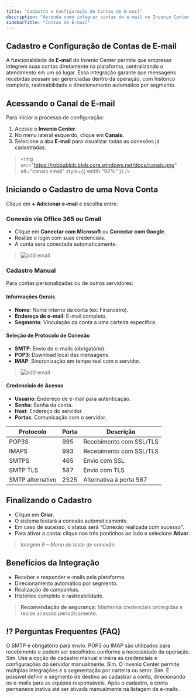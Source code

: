 ```yaml
---
title: "Cadastro e Configuração de Contas de E-mail"
description: "Aprenda como integrar contas de e-mail no Invenio Center e centralizar o atendimento digital."
sidebarTitle: "Contas de E-mail"
---
```


## Cadastro e Configuração de Contas de E-mail

A funcionalidade de **E-mail** do Invenio Center permite que empresas integrem suas contas diretamente na plataforma, centralizando o atendimento em um só lugar. Essa integração garante que mensagens recebidas possam ser gerenciadas dentro da operação, com histórico completo, rastreabilidade e direcionamento automático por segmento.

## Acessando o Canal de E-mail

Para iniciar o processo de configuração:

1. Acesse o **Invenio Center**.
2. No menu lateral esquerdo, clique em **Canais**.
3. Selecione a aba **E-mail** para visualizar todas as conexões já cadastradas.

> <img
>   src="https://robbublob.blob.core.windows.net/docs/canais.png"
>   alt="canais email"
>   style={{ width:"92%" }}
> />

## Iniciando o Cadastro de uma Nova Conta

Clique em **\+ Adicionar e-mail** e escolha entre:

### Conexão via Office 365 ou Gmail

- Clique em **Conectar com Microsoft** ou **Conectar com Google**.
- Realize o login com suas credenciais.
- A conta será conectada automaticamente.

> ![add email](https://robbublob.blob.core.windows.net/docs/changelog/addemail.png) 

### Cadastro Manual

Para contas personalizadas ou de outros servidores:

#### Informações Gerais

- **Nome**: Nome interno da conta (ex: Financeiro).
- **Endereço de e-mail**: E-mail completo.
- **Segmento**: Vinculação da conta a uma carteira específica.

#### Seleção de Protocolo de Conexão

- **SMTP**: Envio de e-mails (obrigatório).
- **POP3**: Download local das mensagens.
- **IMAP**: Sincronização em tempo real com o servidor.

> ![add email](https://robbublob.blob.core.windows.net/docs/changelog/addemail1.png) 

#### Credenciais de Acesso

- **Usuário**: Endereço de e-mail para autenticação.
- **Senha**: Senha da conta.
- **Host**: Endereço do servidor.
- **Portas**: Comunicação com o servidor.

| Protocolo        | Porta | Descrição               |
| ---------------- | ----- | ----------------------- |
| POP3S            | 995   | Recebimento com SSL/TLS |
| IMAPS            | 993   | Recebimento com SSL/TLS |
| SMTPS            | 465   | Envio com SSL           |
| SMTP TLS         | 587   | Envio com TLS           |
| SMTP alternativo | 2525  | Alternativa à porta 587 |


## Finalizando o Cadastro

- Clique em **Criar**.
- O sistema testará a conexão automaticamente.
- Em caso de sucesso, o status será "Conexão realizada com sucesso".
- Para ativar a conta: clique nos três pontinhos ao lado e selecione **Ativar**.

> _Imagem 6 – Menu de teste de conexão_

## Benefícios da Integração

- Receber e responder e-mails pela plataforma.
- Direcionamento automático por segmento.
- Realização de campanhas.
- Histórico completo e rastreabilidade.

> **Recomendação de segurança**: Mantenha credenciais protegidas e revise acessos periodicamente.

## ⁉️ Perguntas Frequentes (FAQ)

<AccordionGroup>
  <Accordion title="Quais protocolos são obrigatórios para configurar e-mail?">
    O SMTP é obrigatório para envio. POP3 ou IMAP são utilizados para recebimento e podem ser escolhidos conforme a necessidade da operação.
  </Accordion>
  <Accordion title="Posso conectar uma conta personalizada (fora do Gmail/Outlook)?">
    Sim. Use a opção de cadastro manual e insira as credenciais e configurações do servidor manualmente.
  </Accordion>
  <Accordion title="Posso conectar mais de uma conta de e-mail?">
    Sim. O Invenio Center permite múltiplas integrações e a segmentação por carteira ou setor.
  </Accordion>
  <Accordion title="Consigo redirecionar e-mails automaticamente?">
    Sim. É possível definir o segmento de destino ao cadastrar a conta, direcionando os e-mails para as equipes responsáveis.
  </Accordion>
  <Accordion title="O que significa o status 'Inativa'?">
    Após o cadastro, a conta permanece inativa até ser ativada manualmente na listagem de e-mails.
  </Accordion>
</AccordionGroup>